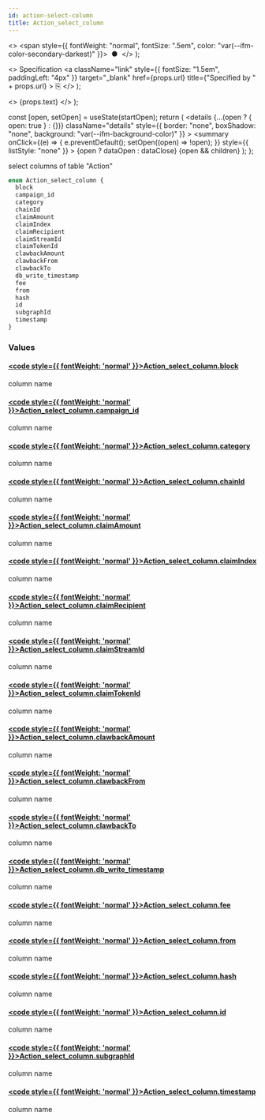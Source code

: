 ```yaml
---
id: action-select-column
title: Action_select_column
---
```


<head>
  <meta content="noindex" name="robots" />
  <meta charset="utf-8" />
</head>

  <>
    <span style={{ fontWeight: "normal", fontSize: ".5em", color: "var(--ifm-color-secondary-darkest)" }}>
      &nbsp;●&nbsp;
    </span>
  </>
);

  <>
    Specification
    <a
      className="link"
      style={{ fontSize: "1.5em", paddingLeft: "4px" }}
      target="_blank"
      href={props.url}
      title={"Specified by " + props.url}
    >
      ⎘
    </a>
  </>
);

  <>
    <span className={props.class}>{props.text}</span>
  </>
);


  const [open, setOpen] = useState(startOpen);
  return (
    <details
      {...(open ? { open: true } : {})}
      className="details"
      style={{ border: "none", boxShadow: "none", background: "var(--ifm-background-color)" }}
    >
      <summary
        onClick={(e) => {
          e.preventDefault();
          setOpen((open) => !open);
        }}
        style={{ listStyle: "none" }}
      >
        {open ? dataOpen : dataClose}
      </summary>
      {open && children}
    </details>
  );
};

select columns of table "Action"

```graphql
enum Action_select_column {
  block
  campaign_id
  category
  chainId
  claimAmount
  claimIndex
  claimRecipient
  claimStreamId
  claimTokenId
  clawbackAmount
  clawbackFrom
  clawbackTo
  db_write_timestamp
  fee
  from
  hash
  id
  subgraphId
  timestamp
}
```

### Values

#### [<code style={{ fontWeight: 'normal' }}>Action_select_column.<b>block</b></code>](#)

column name

#### [<code style={{ fontWeight: 'normal' }}>Action_select_column.<b>campaign_id</b></code>](#)

column name

#### [<code style={{ fontWeight: 'normal' }}>Action_select_column.<b>category</b></code>](#)

column name

#### [<code style={{ fontWeight: 'normal' }}>Action_select_column.<b>chainId</b></code>](#)

column name

#### [<code style={{ fontWeight: 'normal' }}>Action_select_column.<b>claimAmount</b></code>](#)

column name

#### [<code style={{ fontWeight: 'normal' }}>Action_select_column.<b>claimIndex</b></code>](#)

column name

#### [<code style={{ fontWeight: 'normal' }}>Action_select_column.<b>claimRecipient</b></code>](#)

column name

#### [<code style={{ fontWeight: 'normal' }}>Action_select_column.<b>claimStreamId</b></code>](#)

column name

#### [<code style={{ fontWeight: 'normal' }}>Action_select_column.<b>claimTokenId</b></code>](#)

column name

#### [<code style={{ fontWeight: 'normal' }}>Action_select_column.<b>clawbackAmount</b></code>](#)

column name

#### [<code style={{ fontWeight: 'normal' }}>Action_select_column.<b>clawbackFrom</b></code>](#)

column name

#### [<code style={{ fontWeight: 'normal' }}>Action_select_column.<b>clawbackTo</b></code>](#)

column name

#### [<code style={{ fontWeight: 'normal' }}>Action_select_column.<b>db_write_timestamp</b></code>](#)

column name

#### [<code style={{ fontWeight: 'normal' }}>Action_select_column.<b>fee</b></code>](#)

column name

#### [<code style={{ fontWeight: 'normal' }}>Action_select_column.<b>from</b></code>](#)

column name

#### [<code style={{ fontWeight: 'normal' }}>Action_select_column.<b>hash</b></code>](#)

column name

#### [<code style={{ fontWeight: 'normal' }}>Action_select_column.<b>id</b></code>](#)

column name

#### [<code style={{ fontWeight: 'normal' }}>Action_select_column.<b>subgraphId</b></code>](#)

column name

#### [<code style={{ fontWeight: 'normal' }}>Action_select_column.<b>timestamp</b></code>](#)

column name
